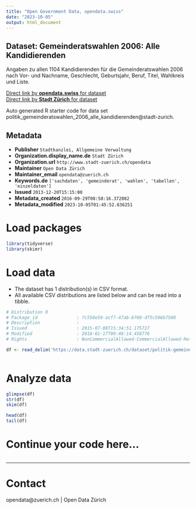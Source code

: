```yaml
---
title: "Open Government Data, opendata.swiss"
date: "2023-10-05"
output: html_document
---
```


## Dataset: Gemeinderatswahlen 2006: Alle Kandidierenden

Angaben zu allen 1104 Kandidierenden für die Gemeinderatswahlen 2006 nach Vor- und Nachname, Geschlecht, Geburtsjahr, Beruf, Titel, Wahlkreis und Liste.

[Direct link by **opendata.swiss** for dataset](https://opendata.swiss/de/dataset/gemeinderatswahlen-2006-alle-kandidierenden)<br>
[Direct link by **Stadt Zürich** for dataset](https://data.stadt-zuerich.ch/dataset/politik-gemeinderatswahlen-2006-alle-kandidierenden)

Auto generated R starter code for data set politik_gemeinderatswahlen_2006_alle_kandidierenden@stadt-zurich.

## Metadata

- **Publisher** `Stadtkanzlei, Allgemeine Verwaltung`
- **Organization.display_name.de** `Stadt Zürich`
- **Organization.url** `http://www.stadt-zuerich.ch/opendata`
- **Maintainer** `Open Data Zürich`
- **Maintainer_email** `opendata@zuerich.ch`
- **Keywords.de** `['sachdaten', 'gemeinderat', 'wahlen', 'tabellen', 'einzeldaten']`
- **Issued** `2013-12-20T15:15:00`
- **Metadata_created** `2016-09-29T08:58:16.372082`
- **Metadata_modified** `2023-10-05T01:45:52.636251`


# Load packages

```r

library(tidyverse)
library(skimr)

```

# Load data

-   The dataset has 1 distribution(s) in CSV format.
-   All available CSV distributions are listed below and can be read into a tibble.

```r

# Distribution 0
# Package_id               : 7c558e59-acf7-47ab-b760-df5c596b7580
# Description              : 
# Issued                   : 2015-07-08T15:34:51.175727
# Modified                 : 2018-01-17T09:48:14.458776
# Rights                   : NonCommercialAllowed-CommercialAllowed-ReferenceNotRequired

df <- read_delim('https://data.stadt-zuerich.ch/dataset/politik-gemeinderatswahlen-2006-alle-kandidierenden/download/GRW-2006-alle-Kandidierenden-OGD.csv')



```

# Analyze data

```r

glimpse(df)
str(df)
skim(df)

head(df)
tail(df)

```

# Continue your code here...

```r

```

------------------------------------------------------------------------

# Contact

opendata@zuerich.ch | Open Data Zürich
